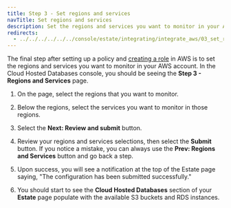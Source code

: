 ```yaml
---
title: Step 3 - Set regions and services
navTitle: Set regions and services
description: Set the regions and services you want to monitor in your AWS account.
redirects:
  - ../../../../../../console/estate/integrating/integrate_aws/03_set_regions/ #generated for docs/hm/release-1.2
---
```


The final step after setting up a policy and [creating a role](02_create_role) in AWS is to set the regions and services you want to monitor in your AWS account. In the Cloud Hosted Databases console, you should be seeing the **Step 3 - Regions and Services** page.

1. On the page, select the regions that you want to monitor.

2. Below the regions, select the services you want to monitor in those regions.

3. Select the **Next: Review and submit** button.

4. Review your regions and services selections, then select the **Submit** button. If you notice a mistake, you can always use the **Prev: Regions and Services** button and go back a step.

5. Upon success, you will see a notification at the top of the Estate page saying, "The configuration has been submitted successfully."

6. You should start to see the **Cloud Hosted Databases** section of your **Estate** page populate with the available S3 buckets and RDS instances.

